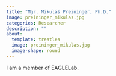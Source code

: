 ```yaml
---
title: "Mgr. Mikuláš Preininger, Ph.D."
image: preininger_mikulas.jpg
categories: Researcher
description: ""
about:
  template: trestles
  image: preininger_mikulas.jpg
  image-shape: round
---
```


I am a member of EAGLELab.
